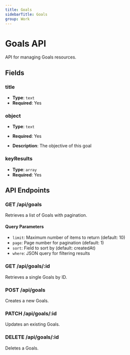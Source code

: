 ```yaml
---
title: Goals
sidebarTitle: Goals
group: Work
---
```


# Goals API

API for managing Goals resources.

## Fields

### title

- **Type**: `text`
- **Required**: Yes




### object

- **Type**: `text`
- **Required**: Yes

- **Description**: The objective of this goal


### keyResults

- **Type**: `array`
- **Required**: Yes





## API Endpoints

### GET /api/goals
Retrieves a list of Goals with pagination.

#### Query Parameters
- `limit`: Maximum number of items to return (default: 10)
- `page`: Page number for pagination (default: 1)
- `sort`: Field to sort by (default: createdAt)
- `where`: JSON query for filtering results

### GET /api/goals/:id
Retrieves a single Goals by ID.

### POST /api/goals
Creates a new Goals.

### PATCH /api/goals/:id
Updates an existing Goals.

### DELETE /api/goals/:id
Deletes a Goals.

